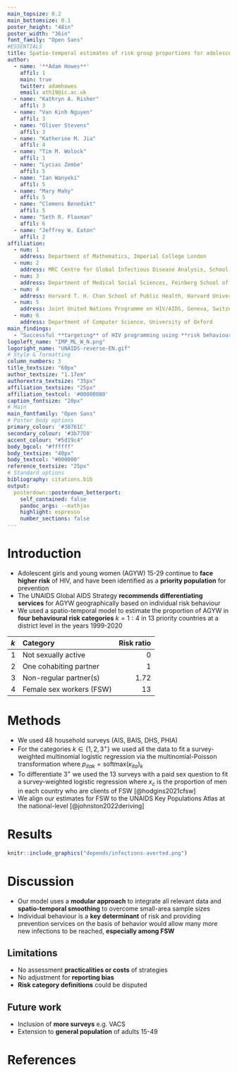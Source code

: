```yaml
---
main_topsize: 0.2
main_bottomsize: 0.1
poster_height: "48in"
poster_width: "36in"
font_family: "Open Sans"
#ESSENTIALS
title: Spatio-temporal estimates of risk group proportions for adolescent girls and young women across 13 priority countries in sub-Saharan Africa
author:
  - name: '**Adam Howes**'
    affil: 1
    main: true
    twitter: adamhowes
    email: ath19@ic.ac.uk
  - name: "Kathryn A. Risher"
    affil: 3
  - name: "Van Kinh Nguyen"
    affil: 3
  - name: "Oliver Stevens"
    affil: 3
  - name: "Katherine M. Jia"
    affil: 4
  - name: "Tim M. Wolock"
    affil: 1
  - name: "Lycias Zembe"
    affil: 5
  - name: "Ian Wanyeki"
    affil: 5
  - name: "Mary Mahy"
    affil: 5
  - name: "Clemens Benedikt"
    affil: 5
  - name: "Seth R. Flaxman"
    affil: 6
  - name: "Jeffrey W. Eaton"
    affil: 2
affiliation:
  - num: 1
    address: Department of Mathematics, Imperial College London
  - num: 2
    address: MRC Centre for Global Infectious Disease Analysis, School of Public Health, Imperial College London
  - num: 3
    address: Department of Medical Social Sciences, Feinberg School of Medicine, Northwestern University
  - num: 4
    address: Harvard T. H. Chan School of Public Health, Harvard University
  - num: 5
    address: Joint United Nations Programme on HIV/AIDS, Geneva, Switzerland
  - num: 6
    address: Department of Computer Science, University of Oxford
main_findings:
  - "Successful **targeting** of HIV programming using **risk behaviour** would **greatly increase** resource allocation efficiency."
logoleft_name: "IMP_ML_W_N.png"
logoright_name: "UNAIDS-reverse-EN.gif"
# Style & formatting
column_numbers: 3
title_textsize: "60px"
author_textsize: "1.17em"
authorextra_textsize: "35px"
affiliation_textsize: "25px"
affiliation_textcol: '#00000080'
caption_fontsize: "20px"
# Main
main_fontfamily: "Open Sans"
# Poster body options
primary_colour: '#38761C'
secondary_colour: '#3b77D8'
accent_colour: "#5d19c4"
body_bgcol: "#ffffff"
body_textsize: "40px"
body_textcol: "#000000"
reference_textsize: "25px"
# Standard options
bibliography: citations.bib
output: 
  posterdown::posterdown_betterport:
    self_contained: false
    pandoc_args: --mathjax
    highlight: espresso
    number_sections: false
---
```


# Introduction

* Adolescent girls and young women (AGYW) 15-29 continue to **face higher risk** of HIV, and have been identified as a **priority population** for prevention
* The UNAIDS Global AIDS Strategy **recommends differentiating services** for AGYW geographically based on individual risk behaviour
* We used a spatio-temporal model to estimate the proportion of AGYW in **four behavioural risk categories** $k = 1:4$ in 13 priority countries at a district level in the years 1999-2020

|$k$|Category                 | Risk ratio|
|:--|:------------------------|----------:|
|  1|Not sexually active      |          0|
|  2|One cohabiting partner   |          1|
|  3|Non-regular partner(s)   |       1.72|
|  4|Female sex workers (FSW) |         13|

# Methods

* We used 48 household surveys (AIS, BAIS, DHS, PHIA)
* For the categories $k \in \{1, 2, 3^{+}\}$ we used all the data to fit a survey-weighted multinomial logistic regression via the multinomial-Poisson transformation
\begin{align}
    &y_{itak}^\star \sim \text{xPoisson}(\kappa_{itak}), \\
    &\log(\kappa_{itak}) 
    = \underbrace{\theta_{ita}}_{\text{Observation (IID)}}
    + \underbrace{\beta_k}_{\text{Category (IID)}}
    + \underbrace{\alpha_{ak}}_{\text{Age (IID)}} \\
    &+ \underbrace{\zeta_{ck}}_{\text{Country (IID)}} 
    + \underbrace{\phi_{ik}}_{\text{Spatial (Besag)}} 
    + \underbrace{\gamma_{tk}}_{\text{Temporal (AR1)}}
\end{align}
where $p_{itak} = \text{softmax}(\kappa_{ita})_k$
* To differentiate $3^{+}$ we used the 13 surveys with a paid sex question to fit a survey-weighted logistic regression
\begin{align}
    &y_{ia4}^\star \sim \text{xBinomial} \left( y_{ia3} + y_{ia4}, p_{ia4} / (p_{ia3} + p_{ia4}) \right), \\
    &\text{logit}(p_{ia4} / (p_{ia3} + p_{ia4}))
    = \beta_0
    + \beta_\texttt{cfswever} x_c \\
    &+ \underbrace{\alpha_a}_{\text{Age (IID)}}
    + \underbrace{\zeta_c}_{\text{Country (IID)}}
    + \underbrace{\phi_i}_{\text{Spatial (Besag)}}
\end{align}
where $x_c$ is the proportion of men in each country who are clients of FSW [@hodgins2021cfsw]
* We align our estimates for FSW to the UNAIDS Key Populations Atlas at the national-level [@johnston2022deriving]

# Results

```r
knitr::include_graphics("depends/infections-averted.png")
```

# Discussion

* Our model uses a **modular approach** to integrate all relevant data and **spatio-temporal smoothing** to overcome small-area sample sizes
* Individual behaviour is a **key determinant** of risk and providing prevention services on the basis of behavior would allow many more new infections to be reached, **especially among FSW**

## Limitations

* No assessment **practicalities or costs** of strategies
* No adjustment for **reporting bias**
* **Risk category definitions** could be disputed

## Future work

* Inclusion of **more surveys** e.g. VACS
* Extension to **general population** of adults 15-49

# References

<div id="refs" class="references"></div>
